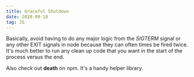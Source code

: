```yaml
---
title: Graceful Shutdown
date: 2020-09-10
tag: JS
---
```




Basically, avoid having to do any major logic from the _SIGTERM_ signal or any other
EXIT signals in node because they can often times be fired twice. It's much better to run any
clean up code that you want in the start of the process versus the end.

Also check out **death** on npm. It's a handy helper library.
